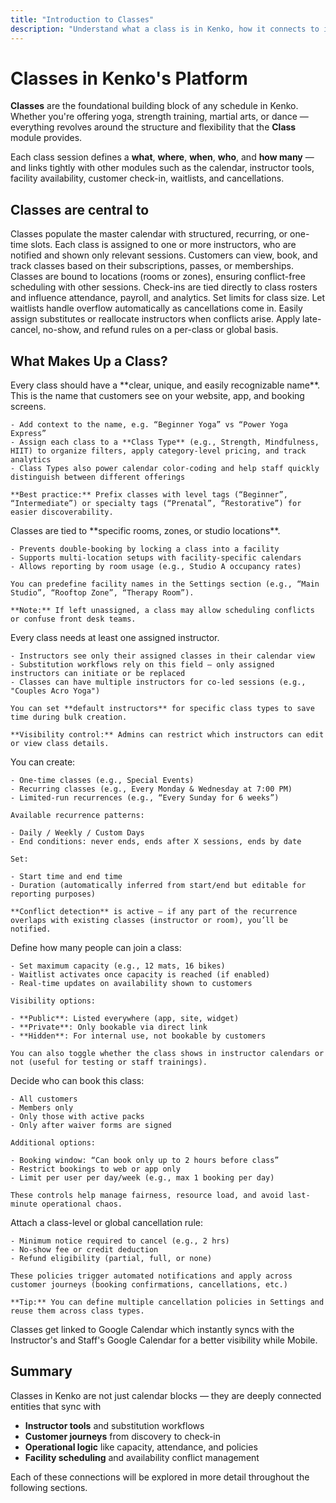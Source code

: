 ```yaml
---
title: "Introduction to Classes"
description: "Understand what a class is in Kenko, how it connects to instructors, calendar, attendance, waitlists, and more."
---
```



# Classes in Kenko's Platform

**Classes** are the foundational building block of any schedule in Kenko. Whether you're offering yoga, strength training, martial arts, or dance — everything revolves around the structure and flexibility that the **Class** module provides.

Each class session defines a **what**, **where**, **when**, **who**, and **how many** — and links tightly with other modules such as the calendar, instructor tools, facility availability, customer check-in, waitlists, and cancellations.

## Classes are central to

<CardGroup cols="2">
  <Card title="Scheduling & Calendar" icon="calendar" iconType="solid">
    Classes populate the master calendar with structured, recurring, or one-time slots.
  </Card>
  <Card title="Instructor Assignment" icon="person-chalkboard" iconType="solid">
    Each class is assigned to one or more instructors, who are notified and shown only relevant sessions.
  </Card>
  <Card title="Customer Bookings" icon="user-plus" iconType="solid">
    Customers can view, book, and track classes based on their subscriptions, passes, or memberships.
  </Card>
  <Card title="Facilities" icon="door-open" iconType="solid">
    Classes are bound to locations (rooms or zones), ensuring conflict-free scheduling with other sessions.
  </Card>
  <Card title="Attendance & Check-in" icon="clipboard-check" iconType="solid">
    Check-ins are tied directly to class rosters and influence attendance, payroll, and analytics.
  </Card>
  <Card title="Waitlist & Capacity" icon="users-slash" iconType="solid">
    Set limits for class size. Let waitlists handle overflow automatically as cancellations come in.
  </Card>
  <Card title="Substitutions & Conflicts" icon="people-arrows" iconType="solid">
    Easily assign substitutes or reallocate instructors when conflicts arise.
  </Card>
  <Card title="Cancellation & No-show Policies" icon="ban" iconType="solid">
    Apply late-cancel, no-show, and refund rules on a per-class or global basis.
  </Card>
</CardGroup>

## What Makes Up a Class?

<AccordionGroup>
  <Accordion title="Class Name & Type" icon="input-text">
    Every class should have a **clear, unique, and easily recognizable name**. This is the name that customers see on your website, app, and booking screens.

    - Add context to the name, e.g. “Beginner Yoga” vs “Power Yoga Express”
    - Assign each class to a **Class Type** (e.g., Strength, Mindfulness, HIIT) to organize filters, apply category-level pricing, and track analytics
    - Class Types also power calendar color-coding and help staff quickly distinguish between different offerings

    **Best practice:** Prefix classes with level tags (“Beginner”, “Intermediate”) or specialty tags (“Prenatal”, “Restorative”) for easier discoverability.
  </Accordion>
  <Accordion title="Location & Facility" icon="location-dot">
    Classes are tied to **specific rooms, zones, or studio locations**.

    - Prevents double-booking by locking a class into a facility
    - Supports multi-location setups with facility-specific calendars
    - Allows reporting by room usage (e.g., Studio A occupancy rates)

    You can predefine facility names in the Settings section (e.g., “Main Studio”, “Rooftop Zone”, “Therapy Room”).

    **Note:** If left unassigned, a class may allow scheduling conflicts or confuse front desk teams.
  </Accordion>
  <Accordion title="Instructor(s)" icon="person-chalkboard">
    Every class needs at least one assigned instructor.

    - Instructors see only their assigned classes in their calendar view
    - Substitution workflows rely on this field — only assigned instructors can initiate or be replaced
    - Classes can have multiple instructors for co-led sessions (e.g., "Couples Acro Yoga")

    You can set **default instructors** for specific class types to save time during bulk creation.

    **Visibility control:** Admins can restrict which instructors can edit or view class details.
  </Accordion>
  <Accordion title="Recurrence & Timing" icon="timer">
    You can create:

    - One-time classes (e.g., Special Events)
    - Recurring classes (e.g., Every Monday & Wednesday at 7:00 PM)
    - Limited-run recurrences (e.g., “Every Sunday for 6 weeks”)

    Available recurrence patterns:

    - Daily / Weekly / Custom Days
    - End conditions: never ends, ends after X sessions, ends by date

    Set:

    - Start time and end time
    - Duration (automatically inferred from start/end but editable for reporting purposes)

    **Conflict detection** is active — if any part of the recurrence overlaps with existing classes (instructor or room), you’ll be notified.
  </Accordion>
  <Accordion title="Capacity & Visibility" icon="users-viewfinder">
    Define how many people can join a class:

    - Set maximum capacity (e.g., 12 mats, 16 bikes)
    - Waitlist activates once capacity is reached (if enabled)
    - Real-time updates on availability shown to customers

    Visibility options:

    - **Public**: Listed everywhere (app, site, widget)
    - **Private**: Only bookable via direct link
    - **Hidden**: For internal use, not bookable by customers

    You can also toggle whether the class shows in instructor calendars or not (useful for testing or staff trainings).
  </Accordion>
  <Accordion title="Bookability & Restrictions" icon="check-to-slot">
    Decide who can book this class:

    - All customers
    - Members only
    - Only those with active packs
    - Only after waiver forms are signed

    Additional options:

    - Booking window: “Can book only up to 2 hours before class”
    - Restrict bookings to web or app only
    - Limit per user per day/week (e.g., max 1 booking per day)

    These controls help manage fairness, resource load, and avoid last-minute operational chaos.
  </Accordion>
  <Accordion title="Cancellation Policy" icon="ban">
    Attach a class-level or global cancellation rule:

    - Minimum notice required to cancel (e.g., 2 hrs)
    - No-show fee or credit deduction
    - Refund eligibility (partial, full, or none)

    These policies trigger automated notifications and apply across customer journeys (booking confirmations, cancellations, etc.)

    **Tip:** You can define multiple cancellation policies in Settings and reuse them across class types.
  </Accordion>
  <Accordion title="Integration with Google Calendar" icon="google">
    Classes get linked to Google Calendar which instantly syncs with the Instructor's and Staff's Google Calendar for a better visibility while Mobile.
  </Accordion>
</AccordionGroup>

## Summary

Classes in Kenko are not just calendar blocks — they are deeply connected entities that sync with

- **Instructor tools** and substitution workflows
- **Customer journeys** from discovery to check-in
- **Operational logic** like capacity, attendance, and policies
- **Facility scheduling** and availability conflict management

Each of these connections will be explored in more detail throughout the following sections.